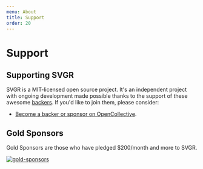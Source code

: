 ```yaml
---
menu: About
title: Support
order: 20
---
```


# Support

## Supporting SVGR

SVGR is a MIT-licensed open source project. It's an independent project with ongoing development made possible thanks to the support of these awesome [backers](/BACKERS.md). If you'd like to join them, please consider:

- [Become a backer or sponsor on OpenCollective](https://opencollective.com/svgr).

## Gold Sponsors

Gold Sponsors are those who have pledged \$200/month and more to SVGR.

[![gold-sponsors](https://opencollective.com/svgr/tiers/gold-sponsors.svg?avatarHeight=120&width=600)](https://opencollective.com/svgr/order/6010)
